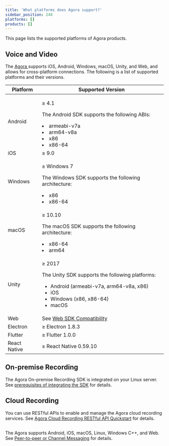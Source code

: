 ```yaml
---
title: 'What platforms does Agora support?'
sidebar_position: 248
platforms: []
products: []
---
```



This page lists the supported platforms of Agora products.

## Voice and Video

The [Agora <Vg k="VSDK" />](../../video-calling/get-started/get-started-sdk) supports iOS, Android, Windows, macOS, Unity, and Web, and allows for cross-platform connections. The following is a list of supported platforms and their versions.

| Platform     | Supported Version                                                                                                                                                                  |
| ------------ | ---------------------------------------------------------------------------------------------------------------------------------------------------------------------------------- |
| Android      | <p>≥ 4.1</p><p>The Android SDK supports the following ABIs:</p><li>armeabi-v7a</li><li>arm64-v8a</li><li>x86</li><li>x86-64</li>                                                   |
| iOS          | ≥ 9.0                                                                                                                                                                              |
| Windows      | <p>≥ Windows 7</p><p>The Windows SDK supports the following architecture:</p><li>x86</li><li>x86-64</li>                                                                           |
| macOS        | <p>≥ 10.10</p><p>The macOS SDK supports the following architecture:</p><li>x86-64</li><li>arm64</li>                                                                               |
| Unity        | <p>≥ 2017</p><p>The Unity SDK supports the following platforms:</p><ul><li>Android (armeabi-v7a, arm64-v8a, x86)</li><li>iOS</li><li>Windows (x86, x86-64)</li><li>macOS</li></ul> |
| Web          | See [Web SDK Compatibility](../../video-calling/reference/supported-platforms)                                                                                                                  |
| Electron     | ≥ Electron 1.8.3                                                                                                                                                                   |
| Flutter      | ≥ Flutter 1.0.0                                                                                                                                                                    |
| React Native | ≥ React Native 0.59.10                                                                                                                                                             |

## On-premise Recording

The Agora On-premise Recording SDK is integrated on your Linux server. See [prerequisites of integrating the SDK](../../on-premise-recording/get-started/integrate-sdk) for details.

## Cloud Recording

You can use RESTful APIs to enable and manage the Agora cloud recording services. See [Agora Cloud Recording RESTful API Quickstart](../../cloud-recording/reference/rest-api/rest-api-overview) for details.

## <Vg k="MESS" />

The Agora <Vg k="MESS_SDK" /> supports Android, iOS, macOS, Linux, Windows C++, and Web. See [Peer-to-peer or Channel Messaging](../../signaling/overview/product-overview) for details.
